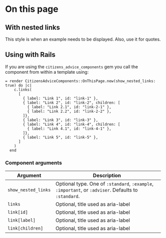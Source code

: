
# On this page

<Preview>
  <Story id="components-on-this-page--example" />
</Preview>

## With nested links

This style is when an example needs to be displayed. Also, use it for quotes.

<Preview>
  <Story id="components-on-this-page--with-nested-links" />
</Preview>

## Using with Rails

If you are using the `citizens_advice_components` gem you call the component from within a template using:

```haml
= render CitizensAdviceComponents::OnThisPage.new(show_nested_links: true) do |c|
    c.links(
      [
        { label: "Link 1", id: "link-1" },
        { label: "Link 2", id: "link-2", children: [
          { label: "Link 2.1", id: "link-2-1" },
          { label: "Link 2.2", id: "link-2-2" },
        ]},
        { label: "Link 3", id: "link-3" },
        { label: "Link 4", id: "link-4", children: [
          { label: "Link 4.1", id: "link-4-1" },
        ]},
        { label: "Link 5", id: "link-5" },
      ]
    )
  end
```

### Component arguments

| Argument            | Description                                                                                          |
| ------------------- | ---------------------------------------------------------------------------------------------------- |
| `show_nested_links` | Optional type. One of `:standard`, `:example`, `:important`, or `:adviser`. Defaults to `:standard`. |
| `links`             | Optional, title used as aria-label                                                                   |
| `link[id]`          | Optional, title used as aria-label                                                                   |
| `link[label]`       | Optional, title used as aria-label                                                                   |
| `link[children]`       | Optional, title used as aria-label                                                                   |
